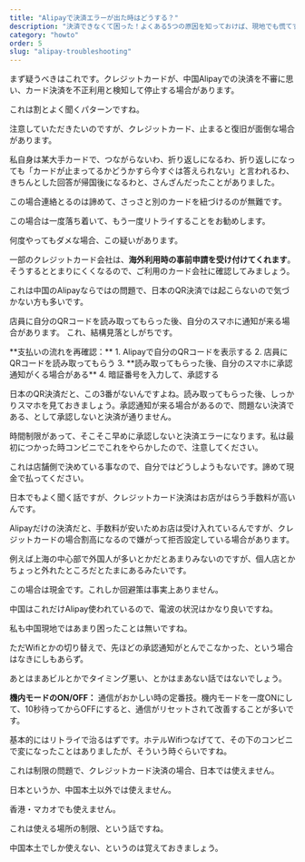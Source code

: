 ```yaml
---
title: "Alipayで決済エラーが出た時はどうする？"
description: "決済できなくて困った！よくある5つの原因を知っておけば、現地でも慌てずに対応できますよ。"
category: "howto"
order: 5
slug: "alipay-troubleshooting"
---
```



<Summary 
  question="Alipayで支払おうとしたらエラーになったけど、どうしたらいい？"
  answer="主な原因は大きく<span class='highlight'>5つのパターン</span>に分かれます。"
  details="ほとんどの場合は、この中のどれかである場合が多いです。まずはこれを確認しましょう。"
/>

<ArticleSection number="01" title="クレジットカードが停止された" description="結構よくあるパターンです">


<ImageCard
  src="cny_bill_001.jpg"
/>

まず疑うべきはこれです。クレジットカードが、中国Alipayでの決済を不審に思い、カード決済を不正利用と検知して停止する場合があります。

これは割とよく聞くパターンですね。

<TextBlock>
注意していただきたいのですが、クレジットカード、止まると復旧が面倒な場合があります。

私自身は某大手カードで、つながらないわ、折り返しになるわ、折り返しになっても「カードが止まってるかどうかすら今すぐは答えられない」と言われるわ、きちんとした回答が帰国後になるわと、さんざんだったことがありました。

この場合連絡とるのは諦めて、さっさと別のカードを紐づけるのが無難です。
</TextBlock>

この場合は一度落ち着いて、もう一度リトライすることをお勧めします。

何度やってもダメな場合、この疑いがあります。

<HighlightBlock>
一部のクレジットカード会社は、<b>海外利用時の事前申請を受け付けてくれます</b>。そうするととまりにくくなるので、ご利用のカード会社に確認してみましょう。
</HighlightBlock>



</ArticleSection>

<ArticleSection number="02" title="自分が支払いの承認をしていない場合" description="日本にはない操作なので注意">

これは中国のAlipayならではの問題で、日本のQR決済では起こらないので気づかない方も多いです。

店員に自分のQRコードを読み取ってもらった後、自分のスマホに通知が来る場合があります。
これ、結構見落としがちです。

<TextBlock>
**支払いの流れを再確認：**
1. Alipayで自分のQRコードを表示する
2. 店員にQRコードを読み取ってもらう
3. **読み取ってもらった後、自分のスマホに承認通知がくる場合がある**
4. 暗証番号を入力して、承認する
</TextBlock>

日本のQR決済だと、この3番がないんですよね。読み取ってもらった後、しっかりスマホを見ておきましょう。承認通知が来る場合があるので、問題ない決済である、として承認しないと決済が通りません。

<HighlightBlock>
時間制限があって、そこそこ早めに承認しないと決済エラーになります。私は最初につかった時コンビニでこれをやらかしたので、注意してください。
</HighlightBlock>

</ArticleSection>

<ArticleSection number="03" title="店舗側がVisaやMastarcardを拒否している" description="この場合は諦めて現金で払ってください">

<ImageCard
  src="sha_yuyuan_004.jpg"
/>

これは店舗側で決めている事なので、自分ではどうしようもないです。諦めて現金で払ってください。

<TextBlock>
日本でもよく聞く話ですが、クレジットカード決済はお店がはらう手数料が高いんです。

Alipayだけの決済だと、手数料が安いためお店は受け入れているんですが、クレジットカードの場合割高になるので嫌がって拒否設定している場合があります。

例えば上海の中心部で外国人が多いとかだとあまりみないのですが、個人店とかちょっと外れたところだとたまにあるみたいです。

</TextBlock>

この場合は現金です。これしか回避策は事実上ありません。

</ArticleSection>


<ArticleSection number="04" title="通信・アプリの問題" description="あるかもしれない">

中国はこれだけAlipay使われているので、電波の状況はかなり良いですね。

私も中国現地ではあまり困ったことは無いですね。

ただWifiとかの切り替えで、先ほどの承認通知がとんでこなかった、という場合はなきにしもあらず。

あとはまあビルとかでタイミング悪い、とかはまあない話ではないでしょう。

<TextBlock>
<b>機内モードのON/OFF：</b> 通信がおかしい時の定番技。機内モードを一度ONにして、10秒待ってからOFFにすると、通信がリセットされて改善することが多いです。
</TextBlock>

基本的にはリトライで治るはずです。ホテルWifiつなげてて、その下のコンビニで変になったことはありましたが、そういう時ぐらいですね。

</ArticleSection>

<ArticleSection number="05" title="日本では使えない" description="中国本土以外では使えない">

<ImageCard
  src="nrt_vendingmachine_001.jpg"
/>

これは制限の問題で、クレジットカード決済の場合、日本では使えません。

日本というか、中国本土以外では使えません。

香港・マカオでも使えません。

これは使える場所の制限、という話ですね。

中国本土でしか使えない、というのは覚えておきましょう。

</ArticleSection>

<ConclusionSection 
  title="原因を見分けて適切に対処を"
  text="Alipayが使えないのは大体がこの5パターンだと思います。きちんと覚えておくと、いざというとき慌てないですみますね。"
/>